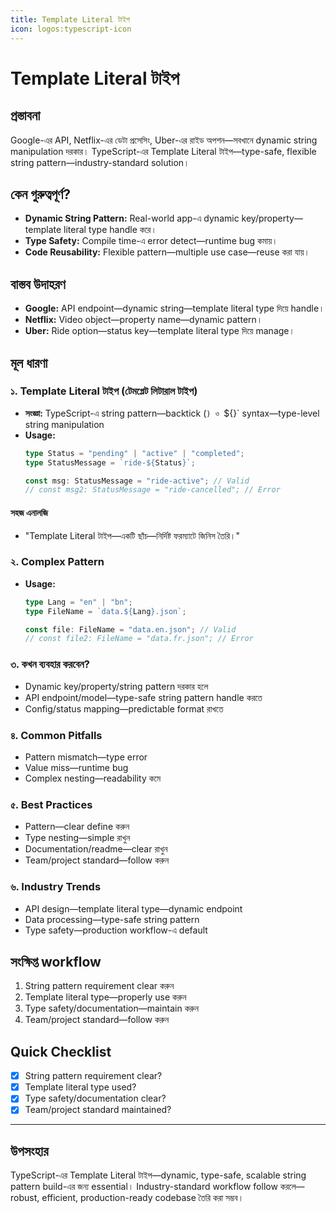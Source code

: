 ```yaml
---
title: Template Literal টাইপ
icon: logos:typescript-icon
---
```


# Template Literal টাইপ

## প্রস্তাবনা

Google-এর API, Netflix-এর ডেটা প্রসেসিং, Uber-এর রাইড অপশন—সবখানে dynamic string manipulation দরকার। TypeScript-এর Template Literal টাইপ—type-safe, flexible string pattern—industry-standard solution।

## কেন গুরুত্বপূর্ণ?

- **Dynamic String Pattern:** Real-world app-এ dynamic key/property—template literal type handle করে।
- **Type Safety:** Compile time-এ error detect—runtime bug কমায়।
- **Code Reusability:** Flexible pattern—multiple use case—reuse করা যায়।

## বাস্তব উদাহরণ

- **Google:** API endpoint—dynamic string—template literal type দিয়ে handle।
- **Netflix:** Video object—property name—dynamic pattern।
- **Uber:** Ride option—status key—template literal type দিয়ে manage।

## মূল ধারণা

### ১. Template Literal টাইপ (টেমপ্লেট লিটারাল টাইপ)

- **সংজ্ঞা:** TypeScript-এ string pattern—backtick (`) ও `${}` syntax—type-level string manipulation
- **Usage:**
  ```typescript
  type Status = "pending" | "active" | "completed";
  type StatusMessage = `ride-${Status}`;

  const msg: StatusMessage = "ride-active"; // Valid
  // const msg2: StatusMessage = "ride-cancelled"; // Error
  ```

#### সহজ এনালজি

- "Template Literal টাইপ—একটি ছাঁচ—নির্দিষ্ট ফরম্যাটে জিনিস তৈরি।"

### ২. Complex Pattern

- **Usage:**
  ```typescript
  type Lang = "en" | "bn";
  type FileName = `data.${Lang}.json`;

  const file: FileName = "data.en.json"; // Valid
  // const file2: FileName = "data.fr.json"; // Error
  ```

### ৩. কখন ব্যবহার করবেন?

- Dynamic key/property/string pattern দরকার হলে
- API endpoint/model—type-safe string pattern handle করতে
- Config/status mapping—predictable format রাখতে

### ৪. Common Pitfalls

- Pattern mismatch—type error
- Value miss—runtime bug
- Complex nesting—readability কমে

### ৫. Best Practices

- Pattern—clear define করুন
- Type nesting—simple রাখুন
- Documentation/readme—clear রাখুন
- Team/project standard—follow করুন

### ৬. Industry Trends

- API design—template literal type—dynamic endpoint
- Data processing—type-safe string pattern
- Type safety—production workflow-এ default

## সংক্ষিপ্ত workflow

1. String pattern requirement clear করুন
2. Template literal type—properly use করুন
3. Type safety/documentation—maintain করুন
4. Team/project standard—follow করুন

## Quick Checklist

- [x] String pattern requirement clear?
- [x] Template literal type used?
- [x] Type safety/documentation clear?
- [x] Team/project standard maintained?

---

## উপসংহার

TypeScript-এর Template Literal টাইপ—dynamic, type-safe, scalable string pattern build-এর জন্য essential। Industry-standard workflow follow করলে—robust, efficient, production-ready codebase তৈরি করা সম্ভব।

